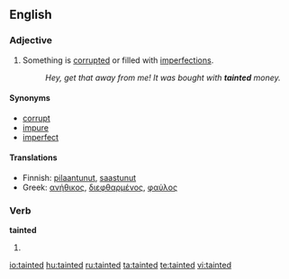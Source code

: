 ==English==

===Adjective===
{{en-adj}}
# Something is [[corrupt]]ed or filled with [[imperfection]]s.
#: ''Hey, get that away from me! It was bought with '''tainted''' money.''

====Synonyms====
*[[corrupt]]
*[[impure]]
*[[imperfect]]

====Translations====
*Finnish: [[pilaantunut]], [[saastunut]]
*Greek: [[ανήθικος]], [[διεφθαρμένος]], [[φαύλος]]

===Verb===
'''tainted'''
# {{past of|taint}}

[[io:tainted]]
[[hu:tainted]]
[[ru:tainted]]
[[ta:tainted]]
[[te:tainted]]
[[vi:tainted]]